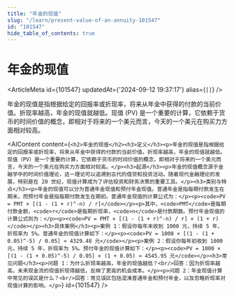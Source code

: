 ```yaml
---
title: "年金的现值"
slug: "/learn/present-value-of-an-annuity-101547"
id: "101547"
hide_table_of_contents: true
---
```



# 年金的现值

<ArticleMeta id={101547} updatedAt={'2024-09-12 19:37:17'} alias={`[]`} />
<div className='border-solid border-b border-t-0 my-4 border-[var(--ifm-color-gray-300)]' />

年金的现值是指根据给定的回报率或折现率，将来从年金中获得的付款的当前价值。折现率越高，年金的现值就越低。现值 (PV) 是一个重要的计算，它依赖于货币的时间价值的概念，即相对于将来的一个美元而言，今天的一个美元在购买力方面相对较高。

<AIContent content={`<h2>年金的现值</h2><h3>定义</h3><p>年金的现值是指根据给定的回报率或折现率，将来从年金中获得的付款的当前价值。折现率越高，年金的现值就越低。现值（PV）是一个重要的计算，它依赖于货币的时间价值的概念，即相对于将来的一个美元而言，今天的一个美元在购买力方面相对较高。</p><h3>起源</h3><p>年金的现值概念源于金融学中的时间价值理论，这一理论可以追溯到古代的借贷和投资活动。随着现代金融理论的发展，特别是在 20 世纪，现值计算成为了评估投资和财务决策的重要工具。</p><h3>类别与特点</h3><p>年金的现值可以分为普通年金现值和预付年金现值。普通年金是指每期付款发生在期末，而预付年金是指每期付款发生在期初。普通年金现值的计算公式为：</p><p><code>PV = PMT × [(1 - (1 + r)^-n) / r]</code></p><p>其中，<code>PMT</code>是每期付款金额，<code>r</code>是每期折现率，<code>n</code>是付款期数。预付年金现值的计算公式则为：</p><p><code>PV = PMT × [(1 - (1 + r)^-n) / r] × (1 + r)</code></p><h3>具体案例</h3><p>案例 1：假设你每年末收到 1000 元，持续 5 年，折现率为 5%。普通年金的现值计算如下：</p><p><code>PV = 1000 × [(1 - (1 + 0.05)^-5) / 0.05] ≈ 4329.48 元</code></p><p>案例 2：假设你每年初收到 1000 元，持续 5 年，折现率为 5%。预付年金的现值计算如下：</p><p><code>PV = 1000 × [(1 - (1 + 0.05)^-5) / 0.05] × (1 + 0.05) ≈ 4545.95 元</code></p><h3>常见问题</h3><p>问题 1：为什么折现率越高，年金的现值越低？<br/>回答：因为折现率越高，未来现金流的现值折现得越低，反映了更高的机会成本。</p><p>问题 2：年金现值计算中常见的误区是什么？<br/>回答：常见误区包括混淆普通年金和预付年金，以及忽略折现率对现值计算的影响。</p>`} id={101547} />
